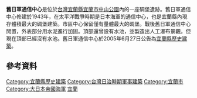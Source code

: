 {{TW monument 
| name = 舊日軍通信中心
| image =宜蘭市舊日軍通信中心 (1).jpg
| imagename =
| pushpin_map = Taiwan Yilan
| formername =
| othername =
| class = 歷史建築
| level = <!-- 登錄等級 -->
| date =2005年6月27日
| abolition =
| location =宜蘭縣宜蘭市中山公園內
| coordinates = {{Coord|24.7532|121.7534|display=inline,title}}
| time =
| destroyed =
| when =
| open =
| material =
| quantity =
| cost =
| used_by =
| owner =
| conducted_by =
| website =
| reg_url =https://nchdb.boch.gov.tw/assets/overview/historicalBuilding/20050627000002
| boxsize =
}}

'''舊日軍通信中心'''是位於[[台灣|台灣]][[宜蘭縣|宜蘭縣]][[宜蘭市|宜蘭市]][[宜蘭中山公園|中山公園]]內的一座碉堡遺跡。舊日軍通信中心修建於1943年，在太平洋戰爭時期是日本海軍的通信中心，也是宜蘭縣內現存體積最大的碉堡建築。市區中心保留僅有量體最大的碉堡。戰後舊日軍通信中心閒置，外表部分用水泥進行加固。頂部還曾設有水池，並製造出人工瀑布景觀。但現在頂部已經沒有水池。舊日軍通信中心於2005年6月27日公告為[[宜蘭縣文化資產|宜蘭縣歷史建築]]{{r|文}}。

==參考資料==
{{reflist|refs=
<ref name="文">{{cite web |url=https://nchdb.boch.gov.tw/assets/advanceSearch/historicalBuilding/20050627000002 |title=舊日軍通信中心 |accessdate=2020-12-20 |publisher=文化部文化資產局 |work=國家文化資產資料庫 |archive-date=2019-04-28 |archive-url=https://web.archive.org/web/20190428203414/https://nchdb.boch.gov.tw/assets/advanceSearch/historicalBuilding/20050627000002 |dead-url=no }}</ref>

}}


{{宜蘭縣文化資產}}
[[Category:宜蘭縣歷史建築|Category:宜蘭縣歷史建築]]
[[Category:台灣日治時期軍事建築|Category:台灣日治時期軍事建築]]
[[Category:宜蘭市|Category:宜蘭市]]
[[Category:大日本帝國海軍|Category:大日本帝國海軍]]
[[Category:臺灣軍事設施類文化資產|宜蘭]]
